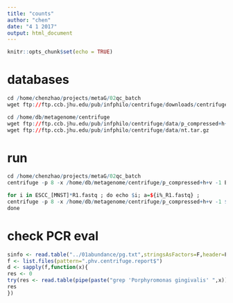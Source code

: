 ```yaml
---
title: "counts"
author: "chen"
date: "4 1 2017"
output: html_document
---
```


```r
knitr::opts_chunk$set(echo = TRUE)
```

# databases
```r
cd /home/chenzhao/projects/metaG/02qc_batch
wget ftp://ftp.ccb.jhu.edu/pub/infphilo/centrifuge/downloads/centrifuge-1.0.3-beta-Linux_x86_64.zip

cd /home/db/metagenome/centrifuge
wget ftp://ftp.ccb.jhu.edu/pub/infphilo/centrifuge/data/p_compressed+h+v.tar.gz
wget ftp://ftp.ccb.jhu.edu/pub/infphilo/centrifuge/data/nt.tar.gz

```
# run 
```r

cd /home/chenzhao/projects/metaG/02qc_batch
centrifuge -p 8 -x /home/db/metagenome/centrifuge/p_compressed+h+v -1 ESCC_M_000001_R1.fastq -2 ESCC_M_000001_R2.fastq --report-file ESCC_M_000001.centrifuge.report -S ESCC_M_000001.centrifuge.report.class

for i in ESCC_[MNST]*R1.fastq ; do echo $i; a=${i%_R1.fastq} ; 
centrifuge -p 8 -x /home/db/metagenome/centrifuge/p_compressed+h+v -1 ${a}_R1.fastq -2 ${a}_R2.fastq --report-file $a.phv.centrifuge.report -S $a.phv.centrifuge.report.class; 
done

```

# check PCR eval
```r
sinfo <- read.table("../01abundance/pg.txt",stringsAsFactors=F,header=F)
f <- list.files(pattern=".phv.centrifuge.report$")
d <- sapply(f,function(x){
res <- 0
try(res <- read.table(pipe(paste("grep 'Porphyromonas gingivalis' ",x)))[1,8],silent=T)
res
})


```


